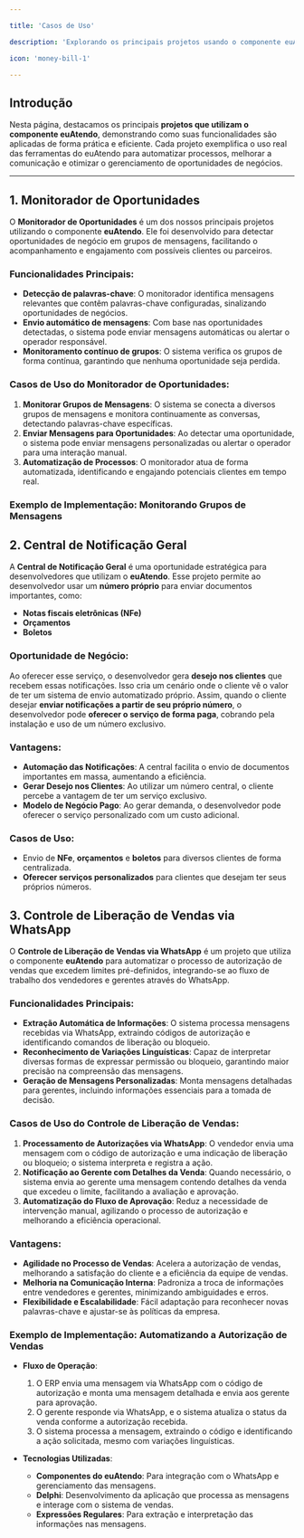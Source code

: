 ```yaml
---

title: 'Casos de Uso'

description: 'Explorando os principais projetos usando o componente euAtendo'

icon: 'money-bill-1'

---
```


## Introdução

Nesta página, destacamos os principais **projetos que utilizam o componente euAtendo**, demonstrando como suas funcionalidades são aplicadas de forma prática e eficiente. Cada projeto exemplifica o uso real das ferramentas do euAtendo para automatizar processos, melhorar a comunicação e otimizar o gerenciamento de oportunidades de negócios.

---

<AccordionGroup>
  <Accordion icon="server" title="1. Monitorador de Oportunidades">

  ## 1. Monitorador de Oportunidades

  O **Monitorador de Oportunidades** é um dos nossos principais projetos utilizando o componente **euAtendo**. Ele foi desenvolvido para detectar oportunidades de negócio em grupos de mensagens, facilitando o acompanhamento e engajamento com possíveis clientes ou parceiros.

  ### Funcionalidades Principais:
  - **Detecção de palavras-chave**: O monitorador identifica mensagens relevantes que contêm palavras-chave configuradas, sinalizando oportunidades de negócios.
  - **Envio automático de mensagens**: Com base nas oportunidades detectadas, o sistema pode enviar mensagens automáticas ou alertar o operador responsável.
  - **Monitoramento contínuo de grupos**: O sistema verifica os grupos de forma contínua, garantindo que nenhuma oportunidade seja perdida.

  ### Casos de Uso do Monitorador de Oportunidades:
  1. **Monitorar Grupos de Mensagens**: O sistema se conecta a diversos grupos de mensagens e monitora continuamente as conversas, detectando palavras-chave específicas.
  2. **Enviar Mensagens para Oportunidades**: Ao detectar uma oportunidade, o sistema pode enviar mensagens personalizadas ou alertar o operador para uma interação manual.
  3. **Automatização de Processos**: O monitorador atua de forma automatizada, identificando e engajando potenciais clientes em tempo real.

  ### Exemplo de Implementação: Monitorando Grupos de Mensagens
  </Accordion>
  
  <Accordion icon="server" title="2. Central de Notificação Geral">

  ## 2. Central de Notificação Geral

  A **Central de Notificação Geral** é uma oportunidade estratégica para desenvolvedores que utilizam o **euAtendo**. Esse projeto permite ao desenvolvedor usar um **número próprio** para enviar documentos importantes, como:
  
  - **Notas fiscais eletrônicas (NFe)**
  - **Orçamentos**
  - **Boletos**

  ### Oportunidade de Negócio:
  
  Ao oferecer esse serviço, o desenvolvedor gera **desejo nos clientes** que recebem essas notificações. Isso cria um cenário onde o cliente vê o valor de ter um sistema de envio automatizado próprio. Assim, quando o cliente desejar **enviar notificações a partir de seu próprio número**, o desenvolvedor pode **oferecer o serviço de forma paga**, cobrando pela instalação e uso de um número exclusivo.

  ### Vantagens:
  - **Automação das Notificações**: A central facilita o envio de documentos importantes em massa, aumentando a eficiência.
  - **Gerar Desejo nos Clientes**: Ao utilizar um número central, o cliente percebe a vantagem de ter um serviço exclusivo.
  - **Modelo de Negócio Pago**: Ao gerar demanda, o desenvolvedor pode oferecer o serviço personalizado com um custo adicional.

  ### Casos de Uso:
  - Envio de **NFe**, **orçamentos** e **boletos** para diversos clientes de forma centralizada.
  - **Oferecer serviços personalizados** para clientes que desejam ter seus próprios números.

  </Accordion>

  <Accordion icon="server" title="3. Controle de Liberação de Vendas via WhatsApp">

  ## 3. Controle de Liberação de Vendas via WhatsApp

  O **Controle de Liberação de Vendas via WhatsApp** é um projeto que utiliza o componente **euAtendo** para automatizar o processo de autorização de vendas que excedem limites pré-definidos, integrando-se ao fluxo de trabalho dos vendedores e gerentes através do WhatsApp.

  ### Funcionalidades Principais:
  - **Extração Automática de Informações**: O sistema processa mensagens recebidas via WhatsApp, extraindo códigos de autorização e identificando comandos de liberação ou bloqueio.
  - **Reconhecimento de Variações Linguísticas**: Capaz de interpretar diversas formas de expressar permissão ou bloqueio, garantindo maior precisão na compreensão das mensagens.
  - **Geração de Mensagens Personalizadas**: Monta mensagens detalhadas para gerentes, incluindo informações essenciais para a tomada de decisão.

  ### Casos de Uso do Controle de Liberação de Vendas:
  1. **Processamento de Autorizações via WhatsApp**: O vendedor envia uma mensagem com o código de autorização e uma indicação de liberação ou bloqueio; o sistema interpreta e registra a ação.
  2. **Notificação ao Gerente com Detalhes da Venda**: Quando necessário, o sistema envia ao gerente uma mensagem contendo detalhes da venda que excedeu o limite, facilitando a avaliação e aprovação.
  3. **Automatização do Fluxo de Aprovação**: Reduz a necessidade de intervenção manual, agilizando o processo de autorização e melhorando a eficiência operacional.

  ### Vantagens:
  - **Agilidade no Processo de Vendas**: Acelera a autorização de vendas, melhorando a satisfação do cliente e a eficiência da equipe de vendas.
  - **Melhoria na Comunicação Interna**: Padroniza a troca de informações entre vendedores e gerentes, minimizando ambiguidades e erros.
  - **Flexibilidade e Escalabilidade**: Fácil adaptação para reconhecer novas palavras-chave e ajustar-se às políticas da empresa.

  ### Exemplo de Implementação: Automatizando a Autorização de Vendas
  - **Fluxo de Operação**:
    1. O ERP envia uma mensagem via WhatsApp com o código de autorização e monta uma mensagem detalhada e envia aos gerente para aprovação.
    2. O gerente responde via WhatsApp, e o sistema atualiza o status da venda conforme a autorização recebida.
	3. O sistema processa a mensagem, extraindo o código e identificando a ação solicitada, mesmo com variações linguísticas.
    
  - **Tecnologias Utilizadas**:
    - **Componentes do euAtendo**: Para integração com o WhatsApp e gerenciamento das mensagens.
    - **Delphi**: Desenvolvimento da aplicação que processa as mensagens e interage com o sistema de vendas.
    - **Expressões Regulares**: Para extração e interpretação das informações nas mensagens.

  </Accordion>

</AccordionGroup>